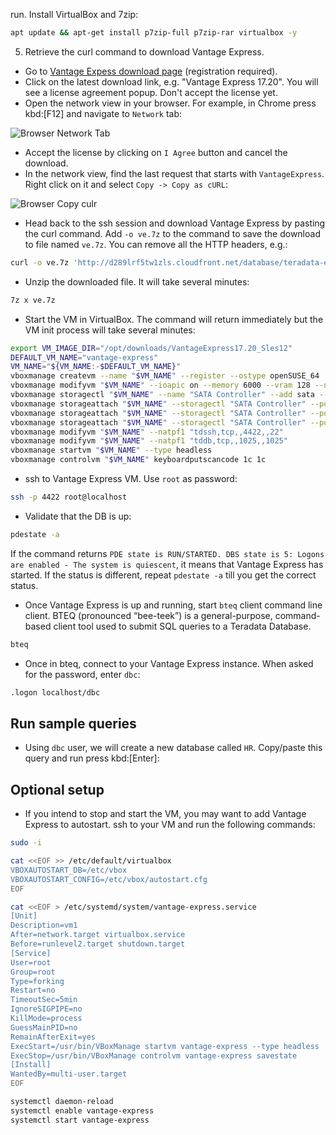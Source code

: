 
run. Install VirtualBox and 7zip:
```bash
apt update && apt-get install p7zip-full p7zip-rar virtualbox -y
```
5. Retrieve the curl command to download Vantage Express.
* Go to [Vantage Expess download page](https://downloads.teradata.com/download/database/teradata-express-for-vmware-player) (registration required).
* Click on the latest download link, e.g. "Vantage Express 17.20". You will see a license agreement popup. Don't accept the license yet.
* Open the network view in your browser. For example, in Chrome press kbd:[F12] and navigate to `Network` tab:

![Browser Network Tab](../images/browser.network.png)

* Accept the license by clicking on `I Agree` button and cancel the download.
* In the network view, find the last request that starts with `VantageExpress`. Right click on it and select `Copy -> Copy as cURL`:

![Browser Copy culr](../images/browser.copy.curl.png)
* Head back to the ssh session and download Vantage Express by pasting the curl command. Add `-o ve.7z` to the command to save the download to file named `ve.7z`. You can remove all the HTTP headers, e.g.:

```bash
curl -o ve.7z 'http://d289lrf5tw1zls.cloudfront.net/database/teradata-express/VantageExpress17.20_Sles12_202108300444.7z?Expires=1638719978&Signature=GKBkNvery_long_signature__&Key-Pair-Id=********************'
```

* Unzip the downloaded file. It will take several minutes:

```bash
7z x ve.7z
```
* Start the VM in VirtualBox. The command will return immediately but the VM init process will take several minutes:

```bash
export VM_IMAGE_DIR="/opt/downloads/VantageExpress17.20_Sles12"
DEFAULT_VM_NAME="vantage-express"
VM_NAME="${VM_NAME:-$DEFAULT_VM_NAME}"
vboxmanage createvm --name "$VM_NAME" --register --ostype openSUSE_64
vboxmanage modifyvm "$VM_NAME" --ioapic on --memory 6000 --vram 128 --nic1 nat --cpus 4
vboxmanage storagectl "$VM_NAME" --name "SATA Controller" --add sata --controller IntelAhci
vboxmanage storageattach "$VM_NAME" --storagectl "SATA Controller" --port 0 --device 0 --type hdd --medium  "$(find $VM_IMAGE_DIR -name '*disk1*')"
vboxmanage storageattach "$VM_NAME" --storagectl "SATA Controller" --port 1 --device 0 --type hdd --medium  "$(find $VM_IMAGE_DIR -name '*disk2*')"
vboxmanage storageattach "$VM_NAME" --storagectl "SATA Controller" --port 2 --device 0 --type hdd --medium  "$(find $VM_IMAGE_DIR -name '*disk3*')"
vboxmanage modifyvm "$VM_NAME" --natpf1 "tdssh,tcp,,4422,,22"
vboxmanage modifyvm "$VM_NAME" --natpf1 "tddb,tcp,,1025,,1025"
vboxmanage startvm "$VM_NAME" --type headless
vboxmanage controlvm "$VM_NAME" keyboardputscancode 1c 1c
```
* ssh to Vantage Express VM. Use `root` as password:

```bash
ssh -p 4422 root@localhost
```
* Validate that the DB is up:
```bash
pdestate -a
```

If the command returns `PDE state is RUN/STARTED. DBS state is 5: Logons are enabled - The system is quiescent`, it means that Vantage Express has started.
If the status is different, repeat `pdestate -a` till you get the correct status.

* Once Vantage Express is up and running, start `bteq` client command line client. BTEQ (pronounced “bee-teek”) is a general-purpose, command-based client tool used to submit SQL queries to a Teradata Database.

```bash
bteq
```
* Once in bteq, connect to your Vantage Express instance. When asked for the password, enter `dbc`:
 
```bash
.logon localhost/dbc
```

## Run sample queries

* Using `dbc` user, we will create a new database called `HR`. Copy/paste this query and run press kbd:[Enter]:

<GettingStartedQueries />

## Optional setup

* If you intend to stop and start the VM, you may want to add Vantage Express to autostart. ssh to your VM and run the following commands:

```bash
sudo -i

cat <<EOF >> /etc/default/virtualbox
VBOXAUTOSTART_DB=/etc/vbox
VBOXAUTOSTART_CONFIG=/etc/vbox/autostart.cfg
EOF

cat <<EOF > /etc/systemd/system/vantage-express.service
[Unit]
Description=vm1
After=network.target virtualbox.service
Before=runlevel2.target shutdown.target
[Service]
User=root
Group=root
Type=forking
Restart=no
TimeoutSec=5min
IgnoreSIGPIPE=no
KillMode=process
GuessMainPID=no
RemainAfterExit=yes
ExecStart=/usr/bin/VBoxManage startvm vantage-express --type headless
ExecStop=/usr/bin/VBoxManage controlvm vantage-express savestate
[Install]
WantedBy=multi-user.target
EOF

systemctl daemon-reload
systemctl enable vantage-express
systemctl start vantage-express
```
